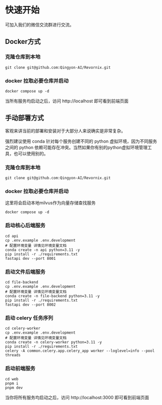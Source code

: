 
# 快速开始

可加入我们的微信交流群<WeComCode />进行交流。

## Docker方式

<Steps>

### 克隆仓库到本地

```shell
git clone git@github.com:Qingyon-AI/Revornix.git
```

### docker 拉取必要仓库并启动

```shell
docker compose up -d
```

当所有服务均启动之后，访问 http://localhost 即可看到前端页面

</Steps>


## 手动部署方式

客观来讲当前的部署和安装对于大部分人来说确实是非常复杂。

<Callout>
	强烈建议使用 conda 针对每个服务创建不同的 python 虚拟环境，因为不同服务之间的
	python
	依赖可能存在冲突。当然如果你有别的python虚拟环境管理工具，也可以使用别的。
</Callout>

<Steps>

### 克隆仓库到本地

```shell
git clone git@github.com:Qingyon-AI/Revornix.git
```

### docker 拉取必要仓库并启动

这里将会启动本地milvus作为向量存储查找服务

```shell
docker compose up -d
```

### 启动核心后端服务

```shell
cd api
cp .env.example .env.development
# 配置环境变量 详情见环境变量文档
conda create -n api python=3.11 -y
pip install -r ./requirements.txt
fastapi dev --port 8001
```

### 启动文件后端服务

```shell
cd file-backend
cp .env.example .env.development
# 配置环境变量 详情见环境变量文档
conda create -n file-backend python=3.11 -y
pip install -r ./requirements.txt
fastapi dev --port 8002
```

### 启动 celery 任务序列

```shell
cd celery-worker
cp .env.example .env.development
# 配置环境变量 详情见环境变量文档
conda create -n celery-worker python=3.11 -y
pip install -r ./requirements.txt
celery -A common.celery.app.celery_app worker --loglevel=info --pool threads
```

### 启动前端服务

```shell
cd web
pnpm i
pnpm dev
```

</Steps>

当你将所有服务均启动之后，访问 http://localhost:3000 即可看到前端页面
